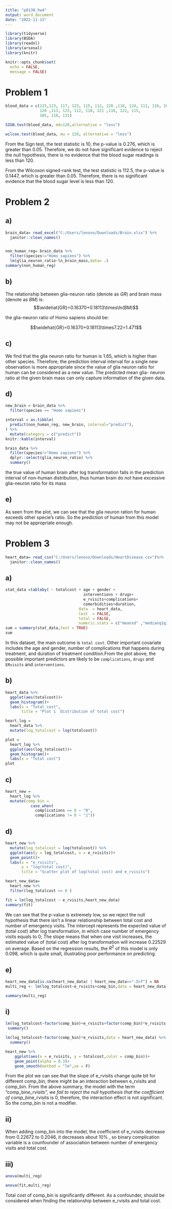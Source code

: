 ```yaml
---
title: "p8130_hw4"
output: word_document
date: "2022-11-13"
---
```


```r
library(tidyverse)
library(BSDA)
library(readxl)
library(arsenal)
library(knitr)
```

```r
knitr::opts_chunk$set(
  echo = FALSE,
  message = FALSE)
```

# Problem 1
```r
blood_data = c(125,123, 117, 123, 115, 112, 128 ,118, 124, 111, 116, 109 ,125,
               120 ,113, 123, 112, 118, 121 ,118, 122, 115,
               105, 118, 131)

SIGN.test(blood_data, md=120,alternative = "less")

wilcox.test(blood_data, mu = 120, alternative = "less")

```
From the Sign test, the test statistic is 10, the p-value is 0.276, which is greater than 0.05. Therefore,
we do not have significant evidence to reject the null hypothesis, there is no evidence that the blood sugar readings is less than 120.

From the Wilcoxon signed-rank test, the test statistic is 112.5, the p-value is 0.1447, which is greater than 0.05. Therefore, there is no significant evidence that the blood sugar level is less than 120.

# Problem 2

## a)
```r
brain_data= read_excel("C:/Users/lenovo/Downloads/Brain.xlsx") %>%
  janitor::clean_names() 


non_human_reg= brain_data %>%
  filter(species!="Homo sapiens") %>% 
  lm(glia_neuron_ratio~ln_brain_mass,data= .)
summary(non_human_reg)
```

## b)

The relationship between glia-neuron ratio (denote as $GR$) and brain mass (denote as $BM$) is:
  $$\widehat{GR}=0.16370+0.18113\times\ln(BM)$$
  
  the glia-neuron ratio of Homo sapiens should be:
  
  $$\widehat{GR}=0.16370+0.18113\times7.22=1.471$$
  
## c)
We find that the glia neuron ratio for human is 1.65, which is higher than other species. Therefore,
the prediction interval interval for a single new observation is more appropriate since the value of
glia neuron ratio for human can be considered as a new value. The predicted mean glia-
neuron ratio at the given brain mass can only capture information of the given data.

## d)
```r
new_brain = brain_data %>% 
  filter(species == "Homo sapiens")

interval = as.tibble(
  predict(non_human_reg, new_brain, interval="predict"),
) %>% 
  mutate(category = c("predict"))
knitr::kable(interval)

brain_data %>% 
  filter(species!="Homo sapiens") %>% 
  dplyr::select(glia_neuron_ratio) %>% 
  summary()
```

the true value of human brain after log transformation falls in the prediction interval of non-human distribution, thus human brain do not have excessive glia-neuron ratio for its mass

## e)
As seen from the plot, we can see that the glia neuron ration for human exceeds other specie's ratio. 
So the prediction of human from this model may not be appropriate enough.

# Problem 3

```r
heart_data= read_csv("C:/Users/lenovo/Downloads/HeartDisease.csv")%>%
  janitor::clean_names()
```
## a)
```r
stat_data =tableby( ~ totalcost + age + gender +
                                  interventions + drugs+
                                  e_rvisits+complications+
                                  comorbidities+duration, 
                                data  = heart_data,
                                test  = FALSE, 
                                total = FALSE,
                                numeric.stats = c("meansd" ,"medianq1q3","range" ) )
sum = summary(stat_data,text = TRUE)
sum
```
In this dataset, the main outcome is `total cost`. Other important covariate includes the age and gender, number of complications that happens during treatment, and duration of treatment condition.From the plot above, the possible important predictors are likely to be `complications`, `drugs` and `ERvisits` and `interventions`.

## b)
```r
heart_data %>% 
  ggplot(aes(totalcost))+
  geom_histogram()+
  labs(x = "Total cost",
       title = "Plot 1  Distribution of total cost")

heart_log = 
  heart_data %>% 
  mutate(log_totalcost = log(totalcost))

plot =
  heart_log %>% 
  ggplot(aes(log_totalcost))+
  geom_histogram()+
  labs(x = "Total cost")
plot
```

## c)
```r
heart_new = 
  heart_log %>% 
  mutate(comp_bin = 
           case_when(
             complications == 0 ~ "0",
             complications != 0 ~ "1"))

```

## d)
```r
heart_new %>% 
  mutate(log_totalcost = log(totalcost)) %>% 
  ggplot(aes(y = log_totalcost, x = e_rvisits))+
  geom_point()+
  labs(x = "e_rvisits",
       y = "log(total cost)",
       title = "Scatter plot of log(total cost) and e_rvisits")

heart_new_data= 
  heart_new %>% 
  filter(log_totalcost >= 0 )

fit = lm(log_totalcost ~ e_rvisits,heart_new_data)
summary(fit)

```















We can see that the p-value is extremely low, so we reject the null hypothesis that there isn't a linear relationship between total cost and number of emergency visits. The intercept represents the expected value of (total cost) after log transformation, in which case number of emergency visits equals to 0; The slope means that when one visit increases, the estimated value of (total cost) after log transformation will increase 0.22529 on average. Based on the regression results, the $R^2$ of this model is only 0.098, which is quite small, illustrating poor performance on predicting.

## e)


```r
heart_new_data[is.na(heart_new_data) | heart_new_data=="-Inf"] = NA
multi_reg <- lm(log_totalcost~e_rvisits+comp_bin,data = heart_new_data)

summary(multi_reg)
```

## i)

```r
lm(log_totalcost~factor(comp_bin)+e_rvisits+factor(comp_bin)*e_rvisits,data = heart_new_data) %>%
 summary()

lm(log_totalcost~factor(comp_bin)*e_rvisits,data = heart_new_data) %>% 
  summary()

heart_new %>% 
    ggplot(aes(x = e_rvisits, y = totalcost,color = comp_bin))+
    geom_point(alpha = 0.3)+
    geom_smooth(method = "lm",se = F)
```

From the plot we can see that the slope of e_rvisits change quite bit for different comp_bin, there might be an interaction between e_rvisits and comp_bin. From the above summary, the model with the term "comp_bin*e_rvisits", we fail to reject the null hypothesis that the coefficient of comp_bin*e_rvisits is 0, therefore, the interaction effect is not significant. So the comp_bin is not a modifier.

## ii)

When adding comp_bin into the model, the coefficient of e_rvisits decrease from 0.22672 to 0.2046, it decreases about 10% , so binary complication variable is a counfounder of association between number of emergency visits and total cost.

## iii)

```r
anova(multi_reg)

```


```r
anova(fit,multi_reg)
```

Total cost of comp_bin is significantly different. As a confounder,
should be considered when finding the relationship between e_rvisits and total cost.




